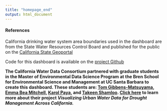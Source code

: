 ```yaml
---
title: "homepage_end"
output: html_document
---
```


#### References

California drinking water system area boundaries used in the dashboard are from the State Water Resources Control Board and published for the public on the [California State Geoportal](https://gis.data.ca.gov/datasets/waterboards::california-drinking-water-system-area-boundaries/about)

Code for this dashboard is available on the [project Github](https://github.com/CalDrought/dashboard)

**The California Water Data Consortium partnered with graduate students in the Master of Environmental Data Science Program at the Bren School for Environmental Science and Management at UC Santa Barbara to create this dashboard. These students are: [Tom Gibbens-Matsuyama](https://www.linkedin.com/in/tom-gibbens-matsuyama-861458248/), [Emma Bea Mitchell](www.linkedin.com/in/emma-bea-mitchell), [Karol Paya](https://www.linkedin.com/in/karolpaya/), and [Takeen Shamloo](https://www.linkedin.com/in/takeen-shamloo-aa2685162/). [Click here](https://bren.ucsb.edu/projects/data-drought-resiliency) to learn more about their project *Visualizing Urban Water Data for Drought Management Across California.***